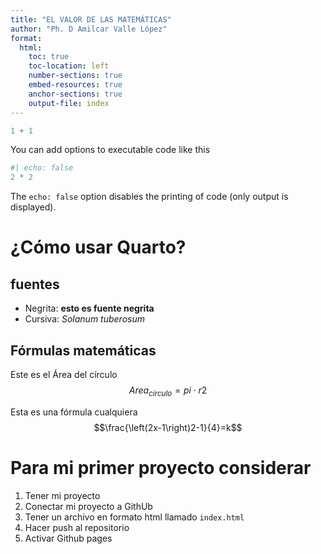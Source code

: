 ```yaml
---
title: "EL VALOR DE LAS MATEMÁTICAS"
author: "Ph. D Amilcar Valle López"
format:
  html:
    toc: true
    toc-location: left
    number-sections: true
    embed-resources: true
    anchor-sections: true
    output-file: index
---
```


```r
1 + 1
```

You can add options to executable code like this

```r
#| echo: false
2 * 2
```

The `echo: false` option disables the printing of code (only output is displayed).

# ¿Cómo usar Quarto?
## fuentes
- Negrita: **esto es fuente negrita**
- Cursiva: _Solanum tuberosum_

## Fórmulas matemáticas
Este es el Área del círculo$$Area_{círculo}=pi\cdot r2$$

Esta es una fórmula cualquiera$$\frac{\left(2x-1\right)2-1}{4}=k$$

# Para mi primer proyecto considerar
1. Tener mi proyecto
1. Conectar mi proyecto a GithUb
1. Tener un archivo en formato html llamado `index.html`
1. Hacer push al repositorio
1. Activar Github pages


